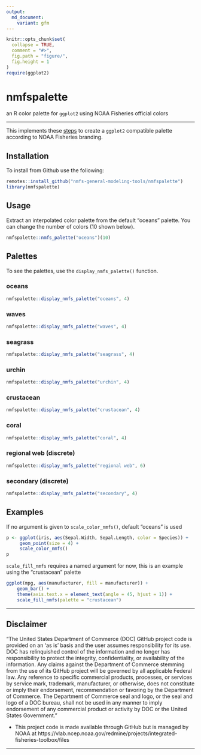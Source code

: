 ```yaml
---
output: 
  md_document:
    variant: gfm
---
```


<!-- README.md is generated from README.Rmd. Please edit that file -->

```r
knitr::opts_chunk$set(
  collapse = TRUE,
  comment = "#>",
  fig.path = "figure/",
  fig.height = 1
)
require(ggplot2)
```

# nmfspalette

an R color palette for `ggplot2` using NOAA Fisheries official colors

**************
This implements these [steps](https://drsimonj.svbtle.com/creating-corporate-colour-palettes-for-ggplot2) to create a `ggplot2` compatible palette according to NOAA Fisheries branding.

## Installation 

To install from Github use the following:
```r
remotes::install_github("nmfs-general-modeling-tools/nmfspalette")
library(nmfspalette)
```


## Usage 
Extract an interpolated color palette from the default "oceans" palette. You can change the number of colors (10 shown below).
```r
nmfspalette::nmfs_palette("oceans")(10)
```

## Palettes
To see the palettes, use the `display_nmfs_palette()` function.

### oceans
```r
nmfspalette::display_nmfs_palette("oceans", 4)
```

### waves
```r
nmfspalette::display_nmfs_palette("waves", 4)
```

### seagrass
```r
nmfspalette::display_nmfs_palette("seagrass", 4)
```

### urchin
```r
nmfspalette::display_nmfs_palette("urchin", 4)
```

### crustacean
```r
nmfspalette::display_nmfs_palette("crustacean", 4)
```

### coral
```r
nmfspalette::display_nmfs_palette("coral", 4)
```

### regional web (discrete)
```r
nmfspalette::display_nmfs_palette("regional web", 6)
```

### secondary (discrete)
```r
nmfspalette::display_nmfs_palette("secondary", 4)
```

## Examples

If no argument is given to `scale_color_nmfs()`, default "oceans" is used

```r
p <- ggplot(iris, aes(Sepal.Width, Sepal.Length, color = Species)) +
     geom_point(size = 4) +
     scale_color_nmfs()
p
```

`scale_fill_nmfs` requires a named argument for now, this is an example using the "crustacean" palette
```r
ggplot(mpg, aes(manufacturer, fill = manufacturer)) +
    geom_bar() +
    theme(axis.text.x = element_text(angle = 45, hjust = 1)) +
    scale_fill_nmfs(palette = "crustacean")
```

**************

## Disclaimer

“The United States Department of Commerce (DOC) GitHub project code is provided on an ‘as is’ basis and the user assumes responsibility for its use. DOC has relinquished control of the information and no longer has responsibility to protect the integrity, confidentiality, or availability of the information. Any claims against the Department of Commerce stemming from the use of its GitHub project will be governed by all applicable Federal law. Any reference to specific commercial products, processes, or services by service mark, trademark, manufacturer, or otherwise, does not constitute or imply their endorsement, recommendation or favoring by the Department of Commerce. The Department of Commerce seal and logo, or the seal and logo of a DOC bureau, shall not be used in any manner to imply endorsement of any commercial product or activity by DOC or the United States Government.”

- This project code is made available through GitHub but is managed by NOAA at
 https://vlab.ncep.noaa.gov/redmine/projects/integrated-fisheries-toolbox/files

***** *******